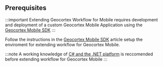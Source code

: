 ## Prerequisites

:::important
Extending Geocortex Workflow for Mobile requires development and deployment of a custom Geocortex Mobile Application using the [Geocortex Mobile SDK](../mobile/quick-start.mdx)
:::

Follow the instructions in the [Geocortex Mobile SDK](getting-started-mobile) article setup the enviroment for extending workflow for Geocortex Mobile.

:::note
A working knowledge of [C# and the .NET platform](https://dotnet.microsoft.com/) is reccomended before extending workflow for Geocortex Mobile
:::
